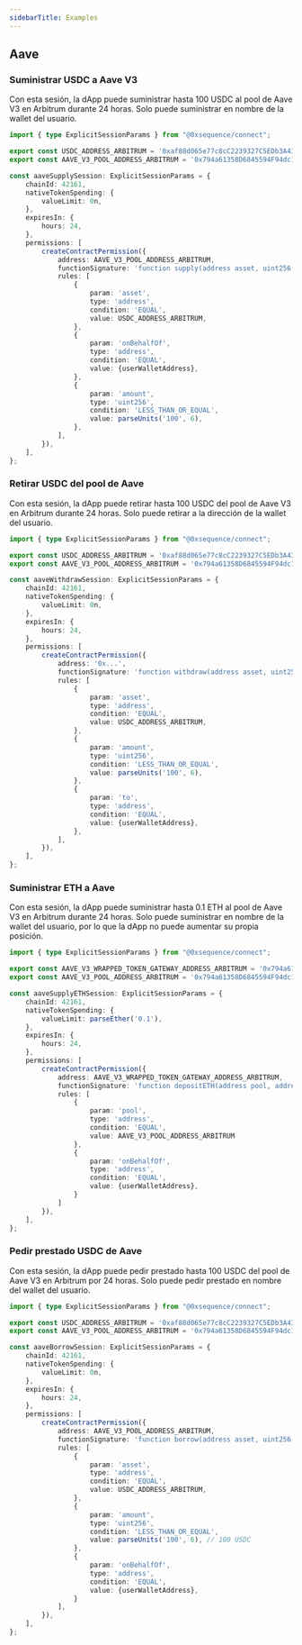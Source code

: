 ```yaml
---
sidebarTitle: Examples
---
```


## Aave

### Suministrar USDC a Aave V3
Con esta sesión, la dApp puede suministrar hasta 100 USDC al pool de Aave V3 en Arbitrum durante 24 horas.
Solo puede suministrar en nombre de la wallet del usuario.

```typescript
import { type ExplicitSessionParams } from "@0xsequence/connect";

export const USDC_ADDRESS_ARBITRUM = '0xaf88d065e77c8cC2239327C5EDb3A432268e5831'
export const AAVE_V3_POOL_ADDRESS_ARBITRUM = '0x794a61358D6845594F94dc1DB02A252b5b4814aD'

const aaveSupplySession: ExplicitSessionParams = {
    chainId: 42161,
    nativeTokenSpending: {
        valueLimit: 0n,
    },
    expiresIn: {
        hours: 24,
    },
    permissions: [
        createContractPermission({
            address: AAVE_V3_POOL_ADDRESS_ARBITRUM,
            functionSignature: 'function supply(address asset, uint256 amount, address onBehalfOf, uint16 referralCode)',
            rules: [
                {
                    param: 'asset',
                    type: 'address',
                    condition: 'EQUAL',
                    value: USDC_ADDRESS_ARBITRUM,
                },
                {
                    param: 'onBehalfOf',
                    type: 'address',
                    condition: 'EQUAL',
                    value: {userWalletAddress},
                },
                {
                    param: 'amount',
                    type: 'uint256',
                    condition: 'LESS_THAN_OR_EQUAL',
                    value: parseUnits('100', 6),
                },
            ],
        }),
    ],
};
```

### Retirar USDC del pool de Aave
Con esta sesión, la dApp puede retirar hasta 100 USDC del pool de Aave V3 en Arbitrum durante 24 horas.
Solo puede retirar a la dirección de la wallet del usuario.

```typescript
import { type ExplicitSessionParams } from "@0xsequence/connect";

export const USDC_ADDRESS_ARBITRUM = '0xaf88d065e77c8cC2239327C5EDb3A432268e5831'
export const AAVE_V3_POOL_ADDRESS_ARBITRUM = '0x794a61358D6845594F94dc1DB02A252b5b4814aD'

const aaveWithdrawSession: ExplicitSessionParams = {
    chainId: 42161,
    nativeTokenSpending: {
        valueLimit: 0n,
    },
    expiresIn: {
        hours: 24,
    },
    permissions: [
        createContractPermission({
            address: '0x...',
            functionSignature: 'function withdraw(address asset, uint256 amount, address to)',
            rules: [
                {
                    param: 'asset',
                    type: 'address',
                    condition: 'EQUAL',
                    value: USDC_ADDRESS_ARBITRUM,
                },
                {
                    param: 'amount',
                    type: 'uint256',
                    condition: 'LESS_THAN_OR_EQUAL',
                    value: parseUnits('100', 6),
                },
                {
                    param: 'to',
                    type: 'address',
                    condition: 'EQUAL',
                    value: {userWalletAddress},
                },
            ],
        }),
    ],
};
```

### Suministrar ETH a Aave
Con esta sesión, la dApp puede suministrar hasta 0.1 ETH al pool de Aave V3 en Arbitrum durante 24 horas.
Solo puede suministrar en nombre de la wallet del usuario, por lo que la dApp no puede aumentar su propia posición.

```typescript
import { type ExplicitSessionParams } from "@0xsequence/connect";

export const AAVE_V3_WRAPPED_TOKEN_GATEWAY_ADDRESS_ARBITRUM = '0x794a61358D6845594F94dc1DB02A252b5b4814aD'
export const AAVE_V3_POOL_ADDRESS_ARBITRUM = '0x794a61358D6845594F94dc1DB02A252b5b4814aD'

const aaveSupplyETHSession: ExplicitSessionParams = {
    chainId: 42161,
    nativeTokenSpending: {
        valueLimit: parseEther('0.1'),
    },
    expiresIn: {
        hours: 24,
    },
    permissions: [
        createContractPermission({
            address: AAVE_V3_WRAPPED_TOKEN_GATEWAY_ADDRESS_ARBITRUM,
            functionSignature: 'function depositETH(address pool, address onBehalfOf, uint16 referralCode)',
            rules: [
                {
                    param: 'pool',
                    type: 'address',
                    condition: 'EQUAL',
                    value: AAVE_V3_POOL_ADDRESS_ARBITRUM
                },
                {
                    param: 'onBehalfOf',
                    type: 'address',
                    condition: 'EQUAL',
                    value: {userWalletAddress},
                }
            ]
        }),
    ],
};
```

### Pedir prestado USDC de Aave
Con esta sesión, la dApp puede pedir prestado hasta 100 USDC del pool de Aave V3 en Arbitrum por 24 horas.
Solo puede pedir prestado en nombre del wallet del usuario.

```typescript
import { type ExplicitSessionParams } from "@0xsequence/connect";

export const USDC_ADDRESS_ARBITRUM = '0xaf88d065e77c8cC2239327C5EDb3A432268e5831'
export const AAVE_V3_POOL_ADDRESS_ARBITRUM = '0x794a61358D6845594F94dc1DB02A252b5b4814aD'

const aaveBorrowSession: ExplicitSessionParams = {
    chainId: 42161,
    nativeTokenSpending: {
        valueLimit: 0n,
    },
    expiresIn: {
        hours: 24,
    },
    permissions: [
        createContractPermission({
            address: AAVE_V3_POOL_ADDRESS_ARBITRUM,
            functionSignature: 'function borrow(address asset, uint256 amount, uint256 interestRateMode, uint16 referralCode, address onBehalfOf)',
            rules: [
                {
                    param: 'asset',
                    type: 'address',
                    condition: 'EQUAL',
                    value: USDC_ADDRESS_ARBITRUM,
                },
                {
                    param: 'amount',
                    type: 'uint256',
                    condition: 'LESS_THAN_OR_EQUAL',
                    value: parseUnits('100', 6), // 100 USDC
                },
                {
                    param: 'onBehalfOf',
                    type: 'address',
                    condition: 'EQUAL',
                    value: {userWalletAddress},
                }
            ],
        }),
    ],
};
```